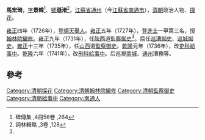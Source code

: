 '''馬宏琦'''，[[表字|字]]'''景韓'''<ref name="#1">碑傳集 ,4冊56卷 ,264</ref>、[[號|號]]'''遜渚'''<ref>詞林輯略 ,3卷 ,128</ref>，[[江蘇省|江蘇省]][[通州|通州]]（今[[江蘇省|江蘇省]][[南通市|南通市]]），[[清朝|清朝]]政治人物、[[探花|探花]]。

[[雍正|雍正]]四年（1726年），登[[順天|順天]][[舉人|舉人]]。[[雍正|雍正]]五年（1727年），登[[進士|進士]]一甲第三名，授[[翰林院編修|翰林院編修]]。[[雍正|雍正]]九年（1731年），任[[陝西|陝西]]道[[監察御史|監察御史]]<ref name="#1"/>。后任[[巡漕御史|巡漕御史]]、[[巡城御史|巡城御史]]。[[雍正|雍正]]十三年（1735年），任[[山西|山西]]道[[監察御史|監察御史]]。[[乾隆|乾隆]]元年（1736年），改[[吏科|吏科]][[給事中|給事中]]。[[乾隆|乾隆]]六年（1741年），改[[刑科|刑科]][[給事中|給事中]]。后巡視[[南城|南城]]、[[通州|通州]]漕務等。

==參考==
{{reflist}}
{{清朝人物小作品}}
{{雍正五年丁未科殿試金榜}}
{{DEFAULTSORT:Ma馬}}
[[Category:清朝探花|Category:清朝探花]]
[[Category:清朝翰林院編修|Category:清朝翰林院編修]]
[[Category:清朝監察御史|Category:清朝監察御史]]
[[Category:清朝給事中|Category:清朝給事中]]
[[Category:南通人|Category:南通人]]